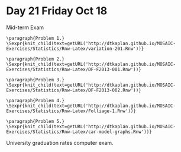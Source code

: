 # Day 21 Friday Oct 18

Mid-term Exam 

```
\paragraph{Problem 1.} 
\Sexpr{knit_child(text=getURL('http://dtkaplan.github.io/MOSAIC-Exercises/Statistics/Rnw-Latex/variation-201.Rnw'))}

\paragraph{Problem 2.} 
\Sexpr{knit_child(text=getURL('http://dtkaplan.github.io/MOSAIC-Exercises/Statistics/Rnw-Latex/DF-F2013-001.Rnw'))}

\paragraph{Problem 3.} 
\Sexpr{knit_child(text=getURL('http://dtkaplan.github.io/MOSAIC-Exercises/Statistics/Rnw-Latex/DF-F2013-002.Rnw'))}

\paragraph{Problem 4.} 
\Sexpr{knit_child(text=getURL('http://dtkaplan.github.io/MOSAIC-Exercises/Statistics/Rnw-Latex/Folliage-1.Rnw'))}

\paragraph{Problem 5.} 
\Sexpr{knit_child(text=getURL('http://dtkaplan.github.io/MOSAIC-Exercises/Statistics/Rnw-Latex/car-model-graphs.Rnw'))}
```

University graduation rates computer exam.


